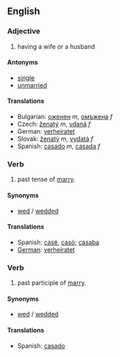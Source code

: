 ==English==

===Adjective===

# having a wife or a husband

====Antonyms====
*[[single]]
*[[unmarried]]

====Translations====

*Bulgarian: [[оженен]] ''m'', [[омъжена]] ''f''
*Czech: [[ženatý]] ''m'', [[vdaná]] ''f''
*German: [[verheiratet]]
*Slovak: [[ženatý]] ''m'', [[vydatá]] ''f''
*Spanish: [[casado]] ''m'', [[casada]] ''f''

===Verb===

# past tense of [[marry]].

====Synonyms====
*[[wed]] / [[wedded]]

====Translations====
*Spanish: [[casé]], [[casó]]; [[casaba]]
*[[German]]: [[verheiratet]]

===Verb===

# past participle of [[marry]].

====Synonyms====
*[[wed]] / [[wedded]]

====Translations====
*Spanish: [[casado]]